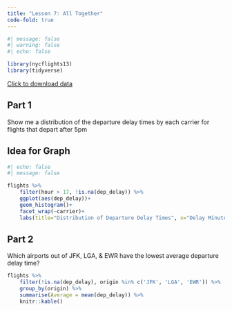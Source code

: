 ```yaml
---
title: "Lesson 7: All Together"
code-fold: true
---
```


```r
#| message: false
#| warning: false
#| echo: false

library(nycflights13) 
library(tidyverse)
```



<a href="flights.csv" download>Click to download data</a>


## Part 1

Show me a distribution of the departure delay times by each carrier for flights that depart after 5pm

:::{.callout-note collapse="true"}
# Idea for Graph

```r
#| echo: false
#| message: false

flights %>% 
    filter(hour > 17, !is.na(dep_delay)) %>%
    ggplot(aes(dep_delay))+ 
    geom_histogram()+
    facet_wrap(~carrier)+ 
    labs(title="Distribution of Departure Delay Times", x="Delay Minutes", y="Count of Minutes")
```

:::

## Part 2 

Which airports out of JFK, LGA, & EWR have the lowest average departure delay time? 

```r
flights %>% 
    filter(!is.na(dep_delay), origin %in% c('JFK', 'LGA', 'EWR')) %>% 
    group_by(origin) %>% 
    summarise(Average = mean(dep_delay)) %>% 
    knitr::kable()
```